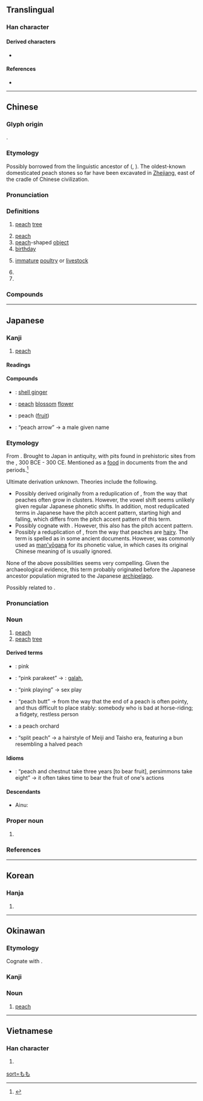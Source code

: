 {{character info/new}}
==Translingual==

===Han character===
{{Han char|rn=75|rad=木|as=06|sn=10|four=42913|canj=DLMO|ids=⿰木兆}}

====Derived characters====
* {{l|mul|[[𥰜]]}}

====References====
* {{Han ref|kx=0525.040|dkj=14757|dj=0913.080|hdz=21202.070|uh=6843}}

----

==Chinese==
{{zh-forms}}
{{zh-wp|zh:桃|en:Peach}}
{{zh-wp|zh:桃姓}}

===Glyph origin===
{{Han etym}}
{{Han compound|木|兆|ls=psc|c1=s|c2=p|t1=tree}}.

===Etymology===
Possibly borrowed from the linguistic ancestor of {{cog|hmx-pro|*glaau³ᴬ}} ({{zh-ref|Bodman 1980}}, {{zh-ref|Schuessler, 2007}}). The oldest-known domesticated peach stones so far have been excavated in [https://www.ncbi.nlm.nih.gov/pmc/articles/PMC4156326/ Zhejiang], east of the {{w|Zhongyuan|Central Plain}} cradle of Chinese civilization.

===Pronunciation===
{{zh-pron
|m=táo,er=y
|m-s=tao2
|c=tou4,tou4-2
|h=pfs=thò
|md=tò̤
|mn=thô/qz:thô͘/tô
|mn_note=thô/thô͘ - literary; tô - vernacular (limited, e.g. {{zh-l|*楊桃}})
|mn-t=to5/do5
|mn-t_note=do5 - limited, e.g. {{zh-l|*楊桃}}
|w=3dau
|mc=y
|oc=y
|ma=y
|cat=n,a,pn
}}

===Definitions===
{{zh-hanzi}}

# [[peach]] [[tree]]
#: {{zh-x|桃花|peach flower}}
# [[peach]] {{gloss|[[fruit]]}}
# [[peach]]-shaped [[object]]
# [[birthday]]
# {{lb|zh|Xiamen|&|Zhangzhou|_|Hokkien}} [[immature]] [[poultry]] or [[livestock]]
# {{zh-short|核桃|[[walnut]]; made of walnut}}
# {{surname|lang=zh}}

===Compounds===
{{zh-der|蟠桃|桃子|仙桃|油桃|扁桃|僵李代桃|夭桃穠李|小胡桃|園有桃|土偶桃梗|世外桃源|山櫻桃|山核桃|公門桃李|妖桃|夾竹桃|夭桃襛李|壽桃|人面桃花|命帶桃花|分桃|凡桃俗李|桃源|桃李門牆|桃汛|桃紅柳綠|櫻桃小口|桃李之教|桃紅|方桃譬李|桃色案件|毛桃|桃杌|桃蚜|木桃|桃花水|桃色|桃來李答|桃花扇|桃花運|杏臉桃腮|打櫻桃|桃葉珊瑚|桃李|楊桃|李代桃僵|棉桃|桃葉歌|桃符|月桃|桃竹|櫻桃|桃園結義|核桃|桃花人面|斷袖分桃|扁桃腺|柳綠桃紅|桃園盟|桃花面|桃花妝|桃花過渡|桃仁|桃花劫|碧桃花下|桃花薄命|桃花星|桃柳爭妍|投桃報李|桃花眼|濃桃豔李|打桃|王母蟠桃|桃李滿門|獼猴桃|桃葉渡|桃羞杏讓|桃腮杏臉|桃太郎|桃花源記|桃之夭夭|桃李爭妍|桃弧棘矢|桃花紙|桃花汛|櫻桃宴|桃人|水蜜桃|桃色新聞|桃花源詩|桃源圖|桃花心木|桃酥|桃花源|桃花|桃色糾紛|桃膠|桃灼呈祥|桃源行|桃核雕|桃月|桃夭|桃李爭輝|扁桃腺炎|胡桃|色豔桃李|豔如桃李|胡桃科|羊桃|葦戟桃杖|蒲桃|鬼畫桃符|胡桃木|麻核桃|餘桃啗君|金絲桃|面如桃花|胡桃鉗|蟠桃會|門牆桃李|桃花山|胡桃夾子|桃坪|紅桃}}

{{zh-cat|Fruits|Intermediate|Madder family plants|Stone fruits}}

----

==Japanese==
{{wp|lang=ja}}

===Kanji===
{{ja-kanji|grade=c|rs=木06}}

# [[peach]]

====Readings====
{{ja-readings
|goon=どう<だう
|kanon=とう<たう
|kun=もも-
}}

====Compounds====
{{der-top|Compounds}}
* {{ja-r|月桃|げっとう}}: [[shell ginger]]
* {{ja-r|桃花|とうか}}: [[peach]] [[blossom]] [[flower]]
* {{ja-r|桃果|とうか}}: peach ([[fruit]])
* {{ja-r|桃矢|^とうや}}: “peach arrow” → a male given name
{{der-bottom}}

===Etymology===
{{ja-kanjitab|yomi=k|もも}}
From {{inh|ja|ojp|sort=もも}}. Brought to Japan in antiquity, with pits found in prehistoric sites from the {{w|Yayoi period}}, 300 BCE - 300 CE. Mentioned as a [[food]] in documents from the {{w|Nara period|Nara}} and {{w|Heian period|Heian}} periods.<ref name="KDJ">{{R:Kokugo Dai Jiten}}</ref>

Ultimate derivation unknown. Theories include the following.
* Possibly derived originally from a reduplication of {{m|ja|実|tr={{upright|Old Japanese}} mu, {{upright|modern Japanese}} mi||fruit}}, from the way that peaches often grow in clusters. However, the vowel shift seems unlikely given regular Japanese phonetic shifts. In addition, most reduplicated terms in Japanese have the {{m|ja|頭高型|tr=atamadaka-gata}} pitch accent pattern, starting high and falling, which differs from the {{m|ja|平板型|tr=heiban-gata}} pitch accent pattern of this term.
* Possibly cognate with {{cog|ojp|-}} {{m|ja|百|tr=momo||hundred; lots}}. However, this also has the {{m|ja|頭高型|tr=atamadaka-gata}} pitch accent pattern.
* Possibly a reduplication of {{m|ja|毛|tr=mo||hair}}, from the way that peaches are [[hairy]]. The term is spelled as {{lang|ja|毛毛}} in some ancient documents. However, {{m|ja|毛}} was commonly used as [[man'yōgana]] for its phonetic value, in which cases its original Chinese meaning of {{m|en|hair}} is usually ignored.
None of the above possibilities seems very compelling. Given the archaeological evidence, this term probably originated before the Japanese ancestor population migrated to the Japanese [[archipelago]].

Possibly related to {{m|ja|梅|tr={{upright|ancient}} mume, {{upright|modern}} ume||Japanese apricot, Japanese plum}}.

===Pronunciation===
{{ja-pron|yomi=k|もも|acc=0|acc_ref=DJR,NHK}}

===Noun===
{{ja-noun|もも|モモ}}

# [[peach]]
# [[peach]] [[tree]]

====Derived terms====
{{der-top}}
* {{ja-r|桃色|ももいろ}}: pink
* {{ja-r|桃色 鸚哥|ももいろ いんこ}}: “pink parakeet” → {{taxlink|Eolophus roseicapillus|species|noshow=1}}: [[galah]], {{vern|rose-breasted cockatoo}}
* {{ja-r|桃色 遊戯|ももいろ ゆうぎ}}: “pink playing” → sex play
* {{ja-r|桃%尻|もも%じり}}: “peach butt” → from the way that the end of a peach is often pointy, and thus difficult to place stably: somebody who is bad at horse-riding; a fidgety, restless person
* {{ja-r|桃%園|もも%ぞの}}: a peach orchard
* {{ja-r|桃 割れ|もも われ}}: “split peach” → a hairstyle of Meiji and Taisho era, featuring a bun resembling a halved peach
{{der-bottom}}

====Idioms====
{{der-top|Idioms}}
* {{ja-r|桃 栗 三 年 柿 八 年|もも くり さん ねん かき はち ねん}}: “peach and chestnut take three years [to bear fruit], persimmons take eight” → it often takes time to bear the fruit of one's actions
{{der-bottom}}

====Descendants====
* Ainu: {{m|ain|モマ|tr=moma||Japanese peach, Japanese apricot}}

===Proper noun===
{{ja-pos|proper|もも}}

# {{given name|female|lang=ja|sort=もも}}

===References===
<references/>

[[Category:Japanese basic words|sort=もも]]
{{c|ja|Fruits|Madder family plants|Stone fruits|sort=もも}}

----

==Korean==

===Hanja===
{{ko-hanja|hangeul=도|eumhun=|rv=do|mr=to|y=to}}

# {{defn|lang=ko|sort=木06}}

----

==Okinawan==

===Etymology===
Cognate with {{cog|ja|桃|tr=momo}}.

===Kanji===
{{head|ryu|Han characters|hiragana|むむ|romaji|mumu}}

===Noun===
{{head|ryu|noun|hiragana|むむ|romaji|mumu|sort=むむ}}

# [[peach]]

{{c|ryu|Fruits|Madder family plants|Stone fruits|sort=むむ}}

----

==Vietnamese==

===Han character===
{{vi-hantu|[[đào]]|rs=木06}}

# {{defn|lang=vi|sort=木06}}